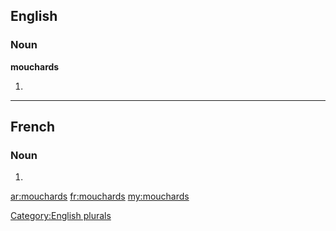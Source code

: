==English==

===Noun===
'''mouchards'''

# {{plural of|mouchard}}

[[Category:English plurals]]

----

==French==

===Noun===
{{head|fr|plural}} {{m|p}}

# {{plural of|mouchard|lang=fr}}

[[ar:mouchards]]
[[fr:mouchards]]
[[my:mouchards]]